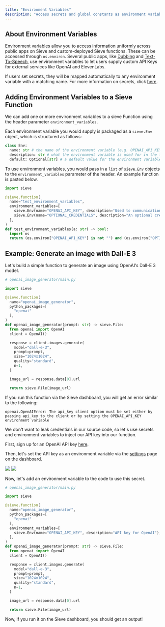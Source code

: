```yaml
---
title: "Environment Variables"
description: "Access secrets and global constants as environment variables in a Sieve function."
---
```


## **About Environment Variables**

Environment variables allow you to access information uniformly across public apps on Sieve and custom-deployed Sieve functions. These can be accessed through `os.environ`. Several public apps, like [Dubbing](https://www.sievedata.com/functions/sieve/dubbing) and [Text-To-Speech](https://www.sievedata.com/functions/sieve/tts), use environment variables to let users supply custom API Keys for external services like OpenAI and ElevenLabs.

If users set secrets, they will be mapped automatically to any environment variable with a matching name. For more information on secrets, click [here](/guide/advanced/secrets).

## **Adding Environment Variables to a Sieve Function**

We can add one or more environment variables to a sieve Function using the header parameter `environment_variables`.

Each environment variable you would supply is packaged as a `sieve.Env` object, which is structured as follows:

```python
class Env:
  name: str # the name of the environment variable (e.g. OPENAI_API_KEY)
  description: str # what the environment variable is used for in the function
  default: Optional[str] # a default value for the environment variable, if not provided by the user.
```

To use environment variables, you would pass in a `list` of `sieve.Env` objects to the `environment_variables` parameter of the header. An example function is pasted below.

```python
import sieve

@sieve.function(
  name="test_environment_variables",
  environment_variables=[
    sieve.Env(name="OPENAI_API_KEY", description="Used to communication with the OpenAI API."),
    sieve.Env(name="OPTIONAL_CREDENTIALS", description="An optional credential used for a backup operation.", default="")
  ],
)
def test_environment_variables(a: str) -> bool:
  import os
  return (os.environ["OPENAI_API_KEY"] is not "") and (os.environ["OPTIONAL_CREDENTIALS"] is not "")
```

## **Example: Generate an image with Dall-E 3**

Let's build a simple function to generate an image using OpenAI's Dall-E 3 model.

```python
# openai_image_generator/main.py

import sieve

@sieve.function(
  name="openai_image_generator",
  python_packages=[
    "openai"
  ],
)
def openai_image_generator(prompt: str) -> sieve.File:
  from openai import OpenAI
  client = OpenAI()

  response = client.images.generate(
    model="dall-e-3",
    prompt=prompt,
    size="1024x1024",
    quality="standard",
    n=1,
  )

  image_url = response.data[0].url

  return sieve.File(image_url)

```

If you run this function via the Sieve dashboard, you will get an error similar to the following:

```
openai.OpenAIError: The api_key client option must be set either by passing api_key to the client or by setting the OPENAI_API_KEY environment variable
```

We don't want to leak credentials in our source code, so let's use secrets and environment variables to inject our API key into our function.

First, sign up for an OpenAI API key [here](https://openai.com/api/).

Then, let's set the API key as an environment variable via the [settings](https://www.sievedata.com/dashboard/settings/secrets) page on the dashboard.

![](https://storage.googleapis.com/sieve-public-data/assets/docs/secrets.jpg)
![](https://storage.googleapis.com/sieve-public-data/assets/docs/enter-secrets.jpg)

Now, let's add an environment variable to the code to use this secret.

```python
# openai_image_generator/main.py

import sieve

@sieve.function(
  name="openai_image_generator",
  python_packages=[
    "openai"
  ],
  environment_variables=[
    sieve.Env(name="OPENAI_API_KEY", description="API key for OpenAI"),
  ],
)
def openai_image_generator(prompt: str) -> sieve.File:
  from openai import OpenAI
  client = OpenAI()

  response = client.images.generate(
    model="dall-e-3",
    prompt=prompt,
    size="1024x1024",
    quality="standard",
    n=1,
  )

  image_url = response.data[0].url

  return sieve.File(image_url)

```

Now, if you run it on the Sieve dashboard, you should get an output!

